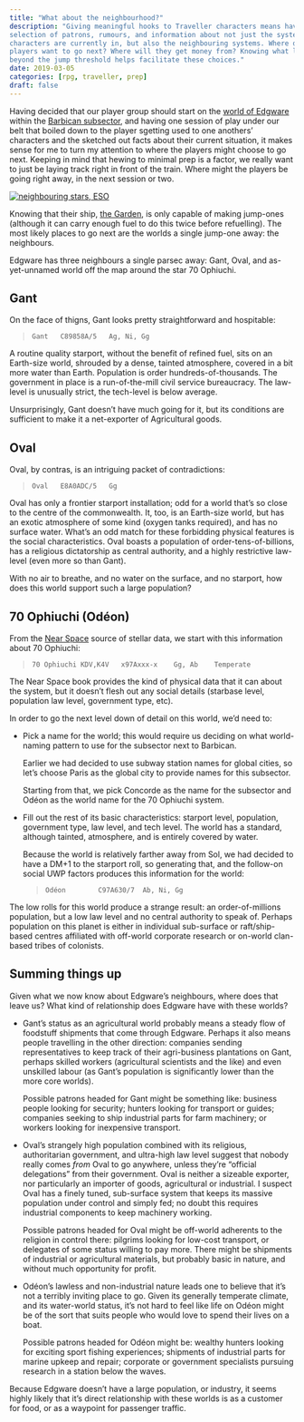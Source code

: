 ```yaml
---
title: "What about the neighbourhood?"
description: "Giving meaningful hooks to Traveller characters means having a
selection of patrons, rumours, and information about not just the system the
characters are currently in, but also the neighbouring systems. Where do the
players want to go next? Where will they get money from? Knowing what lies just
beyond the jump threshold helps facilitate these choices."
date: 2019-03-05
categories: [rpg, traveller, prep]
draft: false
---
```


Having decided that our player group should start on the
[world of Edgware](../2019-02-25-fleshing-out-a-world/index.qmd)
within the
[Barbican subsector](../2018-12-29-building-a-subsector/index.qmd),
and having one session of play under our belt that
boiled down to the player sgetting used to one anothers' characters and the
sketched out facts about their current situation, it makes sense for me to turn
my attention to where the players might choose to go next. Keeping in mind that
hewing to minimal prep is a factor, we really want to just be laying track right
in front of the train. Where might the players be going right away, in the next
session or two.

::: {.column-margin}
[![neighbouring stars, ESO](https://upload.wikimedia.org/wikipedia/commons/thumb/2/27/Flying_among_the_closest_stars_to_the_Solar_System.ogv/1200px--Flying_among_the_closest_stars_to_the_Solar_System.ogv.jpg)](https://www.eso.org/public/videos/eso1404d/)
:::

Knowing that their ship,
[the Garden](../2019-03-01-price-of-a-yacht/index.qmd),
is only capable of making jump-ones (although it can carry enough fuel to do
this twice before refuelling). The most likely places to go next are the worlds
a single jump-one away: the neighbours.

Edgware has three neighbours a single parsec away: Gant, Oval, and
as-yet-unnamed world off the map around the star 70 Ophiuchi.

## Gant

On the face of thigns, Gant looks pretty straightforward and hospitable:

> `Gant   C89858A/5   Ag, Ni, Gg`

A routine quality starport, without the benefit of refined fuel, sits on an
Earth-size world, shrouded by a dense, tainted atmosphere, covered in a bit more
water than Earth. Population is order hundreds-of-thousands. The government in
place is a run-of-the-mill civil service bureaucracy. The law-level is unusually
strict, the tech-level is below average.

Unsurprisingly, Gant doesn't have much going for it, but its conditions are
sufficient to make it a net-exporter of Agricultural goods.

## Oval

Oval, by contras, is an intriguing packet of contradictions:

> `Oval   E8A0ADC/5   Gg`

Oval has only a frontier starport installation; odd for a world that's so close
to the centre of the commonwealth. It, too, is an Earth-size world, but has an
exotic atmosphere of some kind (oxygen tanks required), and has no surface
water. What's an odd match for these forbidding physical features is the social
characteristics. Oval boasts a population of order-tens-of-billions, has a
religious dictatorship as central authority, and a highly restrictive law-level
(even more so than Gant).

With no air to breathe, and no water on the surface, and no starport, how does
this world support such a large population?

## 70 Ophiuchi (Odéon)

From the [Near Space](https://rpggeek.com/rpgitem/211119/near-space) source of
stellar data, we start with this information about 70 Ophiuchi:

> `70 Ophiuchi KDV,K4V   x97Axxx-x    Gg, Ab    Temperate`

The Near Space book provides the kind of physical data that it can about the
system, but it doesn't flesh out any social details (starbase level, population
law level, government type, etc).

In order to go the next level down of detail on this world, we'd need to:

- Pick a name for the world; this would require us deciding on what world-naming
  pattern to use for the subsector next to Barbican.

  Earlier we had decided to use subway station names for global cities, so let's
  choose Paris as the global city to provide names for this subsector.

  Starting from that, we pick Concorde as the name for the subsector and Odéon
  as the world name for the 70 Ophiuchi system.

- Fill out the rest of its basic characteristics: starport level, population,
  government type, law level, and tech level. The world has a standard, although
  tainted, atmosphere, and is entirely covered by water.

  Because the world is relatively farther away from Sol, we had decided to have
  a DM+1 to the starport roll, so generating that, and the follow-on social UWP
  factors produces this information for the world:

  > `Odéon        C97A630/7  Ab, Ni, Gg`

The low rolls for this world produce a strange result: an order-of-millions
population, but a low law level and no central authority to speak of. Perhaps
population on this planet is either in individual sub-surface or raft/ship-based
centres affiliated with off-world corporate research or on-world clan-based
tribes of colonists.

## Summing things up

Given what we now know about Edgware's neighbours, where does that leave us?
What kind of relationship does Edgware have with these worlds?

- Gant's status as an agricultural world probably means a steady flow of
  foodstuff shipments that come through Edgware. Perhaps it also means people
  travelling in the other direction: companies sending representatives to keep
  track of their agri-business plantations on Gant, perhaps skilled workers
  (agricultural scientists and the like) and even unskilled labour (as Gant's
  population is significantly lower than the more core worlds).

  Possible patrons headed for Gant might be something like: business people
  looking for security; hunters looking for transport or guides; companies
  seeking to ship industrial parts for farm machinery; or workers looking for
  inexpensive transport.

- Oval's strangely high population combined with its religious, authoritarian
  government, and ultra-high law level suggest that nobody really comes *from*
  Oval to go anywhere, unless they're "official delegations" from their
  government. Oval is neither a sizeable exporter, nor particularly an importer
  of goods, agricultural or industrial. I suspect Oval has a finely tuned,
  sub-surface system that keeps its massive population under control and simply
  fed; no doubt this requires industrial components to keep machinery working.

  Possible patrons headed for Oval might be off-world adherents to the religion
  in control there: pilgrims looking for low-cost transport, or delegates of
  some status willing to pay more. There might be shipments of industrial or
  agricultural materials, but probably basic in nature, and without much
  opportunity for profit.

- Odéon's lawless and non-industrial nature leads one to believe that it's not a
  terribly inviting place to go. Given its generally temperate climate, and its
  water-world status, it's not hard to feel like life on Odéon might be of the
  sort that suits people who would love to spend their lives on a boat.

  Possible patrons headed for Odéon might be: wealthy hunters looking for
  exciting sport fishing experiences; shipments of industrial parts for marine
  upkeep and repair; corporate or government specialists pursuing research in a
  station below the waves.

Because Edgware doesn't have a large population, or industry, it seems highly
likely that it's direct relationship with these worlds is as a customer for
food, or as a waypoint for passenger traffic.
